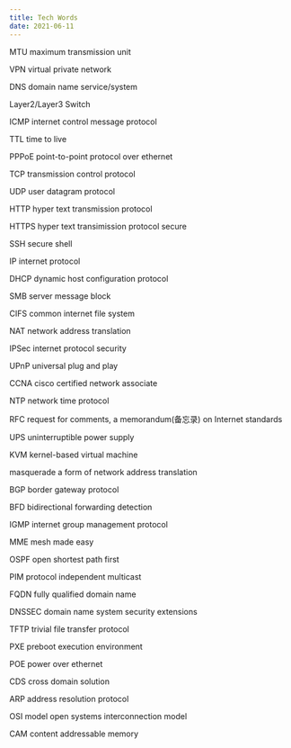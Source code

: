 ```yaml
---
title: Tech Words
date: 2021-06-11
---
```


MTU maximum transmission unit

VPN virtual private network

DNS domain name service/system

Layer2/Layer3 Switch

ICMP internet control message protocol

TTL time to live

PPPoE point-to-point protocol over ethernet

TCP transmission control protocol

UDP user datagram protocol

HTTP hyper text transmission protocol

HTTPS hyper text transimission protocol secure

SSH secure shell

IP internet protocol

DHCP dynamic host configuration protocol

SMB server message block

CIFS common internet file system

NAT network address translation

IPSec internet protocol security

UPnP universal plug and play

CCNA cisco certified network associate

NTP network time protocol

RFC request for comments, a memorandum(备忘录) on Internet standards

UPS uninterruptible power supply

KVM kernel-based virtual machine

masquerade a form of network address translation

BGP border gateway protocol

BFD bidirectional forwarding detection

IGMP internet group management protocol

MME mesh made easy

OSPF open shortest path first

PIM protocol independent multicast

FQDN fully qualified domain name

DNSSEC domain name system security extensions

TFTP trivial file transfer protocol

PXE preboot execution environment

POE power over ethernet

CDS cross domain solution

ARP address resolution protocol

OSI model open systems interconnection model

CAM content addressable memory
